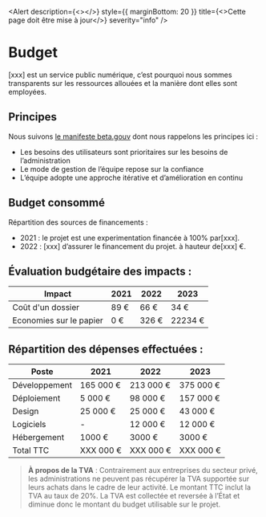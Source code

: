
<Head>
  <title>Budget | template</title>
</Head>

<Alert
  description={<></>}
  style={{ marginBottom: 20 }}
  title={<>Cette page doit être mise à jour</>}
  severity="info"
/>

# Budget

[xxx] est un service public numérique, c’est pourquoi nous sommes transparents sur les ressources allouées et la manière dont elles sont employées.

## Principes

Nous suivons [le manifeste beta.gouv](https://beta.gouv.fr/manifeste) dont nous rappelons les principes ici :

- Les besoins des utilisateurs sont prioritaires sur les besoins de l’administration
- Le mode de gestion de l’équipe repose sur la confiance
- L’équipe adopte une approche itérative et d’amélioration en continu

## Budget consommé

Répartition des sources de financements :

- 2021 : le projet est une experimentation financée à 100% par[xxx].
- 2022 : [xxx] d’assurer le financement du projet. à hauteur de[xxx] €.

## Évaluation budgétaire des impacts :

| Impact                  | 2021 | 2022  | 2023    |
| ----------------------- | ---- | ----- | ------- |
| Coût d'un dossier       | 89 € | 66 €  | 34 €    |
| Economies sur le papier | 0 €  | 326 € | 22234 € |

## Répartition des dépenses effectuées :

| Poste         | 2021      | 2022      | 2023      |
| ------------- | --------- | --------- | --------- |
| Développement | 165 000 € | 213 000 € | 375 000 € |
| Déploiement   | 5 000 €   | 98 000 €  | 157 000 € |
| Design        | 25 000 €  | 25 000 €  | 43 000 €  |
| Logiciels     | -         | 12 000 €  | 12 000 €  |
| Hébergement   | 1000 €    | 3000 €    | 3000 €    |
| Total TTC     | XXX 000 € | XXX 000 € | XXX 000 € |

> **À propos de la TVA** : Contrairement aux entreprises du secteur privé, les administrations ne peuvent pas récupérer la TVA supportée sur leurs achats dans le cadre de leur activité. Le montant TTC inclut la TVA au taux de 20%. La TVA est collectée et reversée à l’État et diminue donc le montant du budget utilisable sur le projet.
